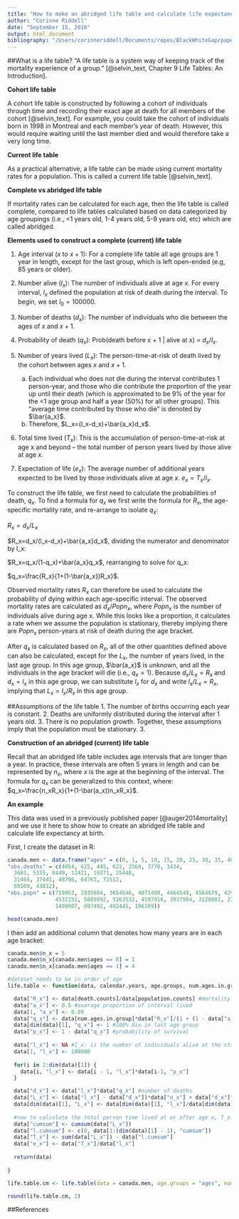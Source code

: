 ```yaml
---
title: "How to make an abridged life table and calculate life expectancy"
author: "Corinne Riddell"
date: "September 15, 2016"
output: html_document
bibliography: "/Users/corinneriddell/Documents/repos/BlackWhiteGap/papers/bibliography.bib"
---
```


##What is a life table?
"A life table is a system way of keeping track of the mortality experience of a group." [@selvin_text, Chapter 9 Life Tables: An Introduction].

**Cohort life table**

A cohort life table is constructed by following a cohort of individuals through time and recording their exact age at death for all members of the cohort [@selvin_text]. For example, you could take the cohort of individuals born in 1998 in Montreal and each member's year of death. However, this would require waiting until the last member died and would therefore take a very long time.

**Current life table**

As a practical alternative, a life table can be made using current mortality rates for a population. This is called a current life table [@selvin_text].

**Complete vs abridged life table**

If mortality rates can be calculated for each age, then the life table is called complete, compared to life tables calculated based on data categorized by age groupings (i.e., <1 years old, 1-4 years old, 5-9 years old, etc) which are called abridged.

**Elements used to construct a complete (current) life table**

1. Age interval ($x$ to $x+1$): For a complete life table all age groups are 1 year in length, except for the last group, which is left open-ended (e.g, 85 years or older).

2. Number alive ($l_x$): The number of individuals alive at age $x$. For every interval, $l_x$ defined the population at risk of death during the interval. To begin, we set $l_0=100000$.

3. Number of deaths ($d_x$): The number of individuals who die between the ages of $x$ and $x+1$.

4. Probability of death ($q_x$): Prob(death before x + 1 | alive at x) = $d_x/l_x$.

5. Number of years lived ($L_x$): The person-time-at-risk of death lived by the cohort between ages $x$ and $x+1$. 
    a. Each individual who does not die during the interval contributes 1 person-year, and those who die contribute the proportion of the year up until their death (which is approximated to be 9% of the year for the <1 age group and half a year (50%) for all other groups). This "average time contributed by those who die" is denoted by $\bar{a_x}$.
    b. Therefore, $L_x=(l_x-d_x)+\bar{a_x}d_x$.
  
6. Total time lived ($T_x$): This is the accumulation of person-time-at-risk at age x and beyond -- the total number of person years lived by those alive at age $x$.

7. Expectation of life ($e_x$): The average number of additional years expected to be lived by those individuals alive at age $x$. $e_x=T_x/l_x$.

To construct the life table, we first need to calculate the probabilities of death, $q_x$. To find a formula for $q_x$ we first write the formula for $R_x$, the age-specific mortality rate, and re-arrange to isolate $q_x$:

$R_x=d_x/L_x$ 

$R_x=d_x/(l_x-d_x)+\bar{a_x}d_x$, dividing the numerator and denominator by l_x:

$R_x=q_x/(1-q_x)+\bar{a_x}q_x$, rearranging to solve for q_x:

$q_x=\frac{R_x}{1+(1-\bar{a_x})R_x}$.

Observed mortality rates $R_x$ can therefore be used to calculate the probability of dying within each age-specific interval. The observed mortality rates are calculated as $d_x/Popn_x$, where $Popn_x$ is the number of individuals alive during age x. While this looks like a proportion, it calculates a rate when we assume the population is stationary, thereby implying there are $Popn_x$ person-years at risk of death during the age bracket. 

After $q_x$ is calculated based on $R_x$, all of the other quantities defined above can also be calculated, except for the $L_x$, the number of years lived, in the last age group. In this age group, $\bar{a_x}$ is unknown, and all the individuals in the age bracket will die (i.e., $q_x=1$). Because $d_x/L_x=R_x$ and $d_x=l_x$ in this age group, we can substitute $l_x$ for $d_x$ and write $l_x/L_x=R_x$, implying that $L_x=l_x/R_x$ in this age group.

##Assumptions of the life table
1. The number of births occurring each year is constant.
2. Deaths are uniformly distributed during the interval after 1 years old.
3. There is no population growth.
Together, these assumptions imply that the population must be stationary.
3. 

**Construction of an abridged (current) life table**

Recall that an abridged life table includes age intervals that are longer than a year. In practice, these intervals are often 5 years in length and can be represented by $n_x$, where $x$ is the age at the beginning of the interval. The formula for $q_x$ can be generalized to this context, where: $q_x=\frac{n_xR_x}{1+(1-\bar(a_x))n_xR_x}$.

**An example**

This data was used in a previously published paper [@auger2014mortality] and we use it here to show how to create an abridged life table and calculate life expectancy at birth.

First, I create the dataset in R:
```r
canada.men <- data.frame("ages" = c(0, 1, 5, 10, 15, 20, 25, 30, 35, 40, 45, 50, 55, 60, 65, 70, 75, 80, 85, 90),
"obs.deaths" = c(4054, 625, 445, 622, 2568, 3770, 3434,
  3681, 5155, 8449, 13421, 19371, 25448, 
  31465, 37441, 48796, 64763, 72512, 
  60109, 43812),
"obs.popn" = c(719953, 2835604, 3654546, 4071400, 4464549, 4564679, 4296613, 4237402,
               4532151, 5085092, 5163532, 4597916, 3937984, 3120981, 2323629, 1862971,
               1499907, 997492, 492445, 196109))

head(canada.men)
```

I then add an additional column that denotes how many years are in each age bracket:
```r
canada.men$n_x = 5
canada.men$n_x[canada.men$ages == 0] = 1
canada.men$n_x[canada.men$ages == 1] = 4
```

```r
#dataset needs to be in order of age
life.table <- function(data, calendar.years, age.groups, num.ages.in.group, death.counts, population.counts){

  data["R_x"] <- data[death.counts]/data[population.counts] #mortality rates
  data["a_x"] <- 0.5 #average proportion of interval lived
  data[1, "a_x"] <- 0.09
  data["q_x"] <- data[num.ages.in.group]*data["R_x"]/(1 + (1 - data["a_x"])*data[num.ages.in.group]*data["R_x"]) #probability of dying
  data[dim(data)[1], "q_x"] <- 1 #100% die in last age group
  data["p_x"] <- 1 - data["q_x"] #probability of survival
  
  data["l_x"] <- NA #l_x: is the number of individuals alive at the start of the interval
  data[1, "l_x"] <- 100000 
  
  for(i in 2:dim(data)[1]) {
    data[i, "l_x"] <- data[i - 1, "l_x"]*data[i-1, "p_x"]
  }

  data["d_x"] <- data["l_x"]*data["q_x"] #number of deaths
  data["L_x"] <- (data["l_x"] - data["d_x"])*data["n_x"] + data["d_x"]*data["a_x"]*data["n_x"] #person time in the age bracket
  data[dim(data)[1], "L_x"] <- data[dim(data)[1], "l_x"]/data[dim(data)[1], "R_x"] #different for last age bracket
  
  #now to calculate the total person time lived at or after age x, T_x:
  data["cumsum"] <- cumsum(data["L_x"])
  data["l.cumsum"] <- c(0, data[1:(dim(data)[1] - 1), "cumsum"])
  data["T_x"] <- sum(data["L_x"]) - data["l.cumsum"]
  data["e_x"] <- data["T_x"]/data["l_x"]
  
  return(data)
  
} 

life.table.cm <- life.table(data = canada.men, age.groups = "ages", num.ages.in.group = "n_x", death.counts = "obs.deaths", population.counts = "obs.popn")

round(life.table.cm, 2)
```


##References